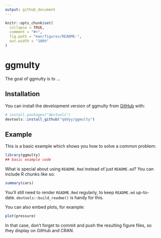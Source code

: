 ```yaml
---
output: github_document
---
```


<!-- README.md is generated from README.Rmd. Please edit that file -->

```r
knitr::opts_chunk$set(
  collapse = TRUE,
  comment = "#>",
  fig.path = "man/figures/README-",
  out.width = "100%"
)
```

# ggmulty

<!-- badges: start -->
<!-- badges: end -->

The goal of ggmulty is to ...

## Installation

You can install the development version of ggmulty from [GitHub](https://github.com/) with:

``` r
# install.packages("devtools")
devtools::install_github("qddyy/ggmulty")
```

## Example

This is a basic example which shows you how to solve a common problem:

```r
library(ggmulty)
## basic example code
```

What is special about using `README.Rmd` instead of just `README.md`? You can include R chunks like so:

```r
summary(cars)
```

You'll still need to render `README.Rmd` regularly, to keep `README.md` up-to-date. `devtools::build_readme()` is handy for this.

You can also embed plots, for example:

```r
plot(pressure)
```

In that case, don't forget to commit and push the resulting figure files, so they display on GitHub and CRAN.
